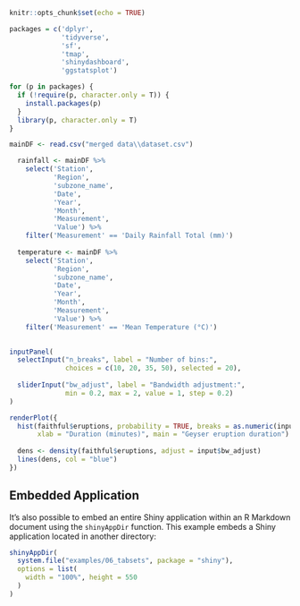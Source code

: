 
```r
knitr::opts_chunk$set(echo = TRUE)
```

```r
packages = c('dplyr',
             'tidyverse',
             'sf',
             'tmap',
             'shinydashboard',
             'ggstatsplot')

for (p in packages) {
  if (!require(p, character.only = T)) {
    install.packages(p)
  }
  library(p, character.only = T)
}

mainDF <- read.csv("merged data\\dataset.csv")
```

```r
  rainfall <- mainDF %>%
    select('Station',
           'Region',
           'subzone_name',
           'Date',
           'Year',
           'Month',
           'Measurement',
           'Value') %>%
    filter('Measurement' == 'Daily Rainfall Total (mm)')
  
  temperature <- mainDF %>%
    select('Station',
           'Region',
           'subzone_name',
           'Date',
           'Year',
           'Month',
           'Measurement',
           'Value') %>%
    filter('Measurement' == 'Mean Temperature (°C)')
  
```

```r
inputPanel(
  selectInput("n_breaks", label = "Number of bins:",
              choices = c(10, 20, 35, 50), selected = 20),
  
  sliderInput("bw_adjust", label = "Bandwidth adjustment:",
              min = 0.2, max = 2, value = 1, step = 0.2)
)

renderPlot({
  hist(faithful$eruptions, probability = TRUE, breaks = as.numeric(input$n_breaks),
       xlab = "Duration (minutes)", main = "Geyser eruption duration")
  
  dens <- density(faithful$eruptions, adjust = input$bw_adjust)
  lines(dens, col = "blue")
})
```

## Embedded Application

It's also possible to embed an entire Shiny application within an R Markdown document using the `shinyAppDir` function. This example embeds a Shiny application located in another directory:

```r
shinyAppDir(
  system.file("examples/06_tabsets", package = "shiny"),
  options = list(
    width = "100%", height = 550
  )
)
```



